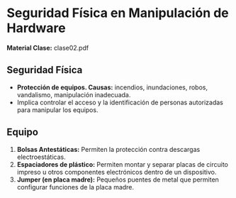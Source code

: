 
# Seguridad Física en Manipulación de Hardware
**Material Clase:** <ExternalLink href="/ti3v13/docs/clase02.pdf">clase02.pdf</ExternalLink>

## Seguridad Física

- **Protección de equipos. Causas:** incendios, inundaciones, robos, vandalismo, manipulación inadecuada.
- Implica controlar el acceso y la identificación de personas autorizadas para manipular los equipos.

## Equipo
1. **Bolsas Antestáticas:** Permiten la protección contra descargas electroestáticas.
2. **Espaciadores de plástico:** Permiten montar y separar placas de circuito impreso u otros componentes electrónicos dentro de un dispositivo.
3. **Jumper (en placa madre):** Pequeños puentes de metal que permiten configurar funciones de la placa madre.
